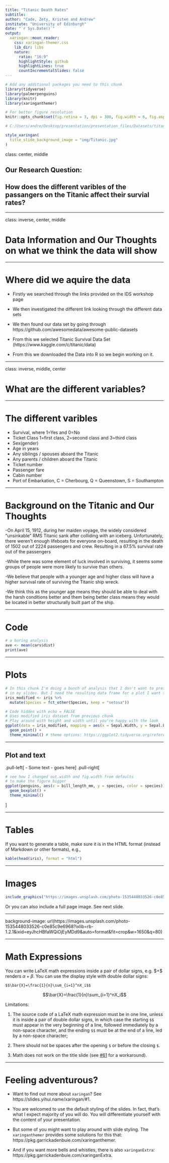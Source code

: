 ```yaml
---
title: "Titanic Death Rates"
subtitle:
author: "Cade, Zety, Kristen and Andrew"
institute: "University of Edinburgh"
date: "`r Sys.Date()`"
output:
  xaringan::moon_reader:
    css: xaringan-themer.css
    lib_dir: libs
    nature:
      ratio: "16:9"
      highlightStyle: github
      highlightLines: true
      countIncrementalSlides: false
---
```


```r
# Add any additional packages you need to this chunk
library(tidyverse)
library(palmerpenguins)
library(knitr)
library(xaringanthemer)
```

```r
# For better figure resolution
knitr::opts_chunk$set(fig.retina = 3, dpi = 300, fig.width = 6, fig.asp = 0.618, out.width = "80%")
```

```r
# C:/Users/andre/Desktop/presentation/presentation_files/Datasets/titanic.csv
```

```r
style_xaringan(
  title_slide_background_image = "img/Titanic.jpg"
)
```

class: center, middle

## Our Research Question:
## How does the different varibles of the passangers on the Titanic affect their survial rates?

---

class: inverse, center, middle

# Data Information and Our Thoughts on what we think the data will show

---

# Where did we aquire the data 
- Firstly we searched through the links provided on the IDS workshop page

- We then investigated the different link looking through the different data sets 

- We then found our data set by going through https://github.com/awesomedata/awesome-public-datasets

- From this we selected Titanic Survival Data Set (https://www.kaggle.com/c/titanic/data)

- From this we downloaded the Data into R so we begin working on it.

---

class: inverse, middle, center

# What are the different variables?

---

# The different varibles

- Survival, where 1=Yes and 0=No
- Ticket Class 1=first class, 2=second class and 3=third class
- Sex(gender)
- Age in years
- Any siblings / spouses aboard the Titanic
- Any parents / children aboard the Titanic
- Ticket number
- Passenger fare
- Cabin number
- Port of Embarkation, C = Cherbourg, Q = Queenstown, S = Southampton

---

# Background on the Titanic and Our Thoughts

-On April 15, 1912, during her maiden voyage, the widely considered “unsinkable” RMS Titanic sank after colliding with an iceberg. Unfortunately, there weren’t enough lifeboats for everyone on-board, resulting in the death of 1502 out of 2224 passengers and crew. Resulting in a 67.5% survival rate out of the passengers 

-While there was some element of luck involved in surviving, it seems some groups of people were more likely to survive than others.

-We believe that people with a younger age and higher class will have a higher survival rate of surviving the Titanic ship wreck.

-We think this as the younger age means they should be able to deal with the harsh conditions better and them being better class means they would be located in better structurally built part of the ship.

---

# Code

```r
# a boring analysis
ave <- mean(cars$dist)
print(ave)
```

---

# Plots

```r
# In this chunk I'm doing a bunch of analysis that I don't want to present 
# in my slides. But I need the resulting data frame for a plot I want to present.
iris_modified <- iris %>%
  mutate(Species = fct_other(Species, keep = "setosa"))
```

```r
# Code hidden with echo = FALSE
# Uses modified iris dataset from previous chunk
# Play around with height and width until you're happy with the look
ggplot(data = iris_modified, mapping = aes(x = Sepal.Width, y = Sepal.Length, color = Species)) +
  geom_point() + 
  theme_minimal() # theme options: https://ggplot2.tidyverse.org/reference/ggtheme.html
```

---

## Plot and text

.pull-left[
- Some text
- goes here
]
.pull-right[
```r
# see how I changed out.width and fig.width from defaults
# to make the figure bigger
ggplot(penguins, aes(x = bill_length_mm, y = species, color = species)) +
  geom_boxplot() +
  theme_minimal()
```
]

---

# Tables

If you want to generate a table, make sure it is in the HTML format (instead of Markdown or other formats), e.g.,

```r
kable(head(iris), format = "html")
```

---

# Images

```r
include_graphics("https://images.unsplash.com/photo-1535448033526-c0e85c9e6968?ixlib=rb-1.2.1&ixid=eyJhcHBfaWQiOjEyMDd9&auto=format&fit=crop&w=1650&q=80")
```

Or you can also include a full page image. See next slide.

---

background-image: url(https://images.unsplash.com/photo-1535448033526-c0e85c9e6968?ixlib=rb-1.2.1&ixid=eyJhcHBfaWQiOjEyMDd9&auto=format&fit=crop&w=1650&q=80)

---

# Math Expressions

You can write LaTeX math expressions inside a pair of dollar signs, e.g. &#36;\alpha+\beta$ renders $\alpha+\beta$. You can use the display style with double dollar signs:

```
$$\bar{X}=\frac{1}{n}\sum_{i=1}^nX_i$$
```

$$\bar{X}=\frac{1}{n}\sum_{i=1}^nX_i$$

Limitations:

1. The source code of a LaTeX math expression must be in one line, unless it is inside a pair of double dollar signs, in which case the starting `$$` must appear in the very beginning of a line, followed immediately by a non-space character, and the ending `$$` must be at the end of a line, led by a non-space character;

1. There should not be spaces after the opening `$` or before the closing `$`.

1. Math does not work on the title slide (see [#61](https://github.com/yihui/xaringan/issues/61) for a workaround).

---

# Feeling adventurous?

- Want to find out more about `xaringan`? See https://slides.yihui.name/xaringan/#1.

- You are welcomed to use the default styling of the slides. In fact, that's what I expect majority of you will do. You will differentiate yourself with the content of your presentation.

- But some of you might want to play around with slide styling. The 
`xaringanthemer` provides some solutions for this that: https://pkg.garrickadenbuie.com/xaringanthemer.

- And if you want more bells and whistles, there is also `xaringanExtra`: https://pkg.garrickadenbuie.com/xaringanExtra.
